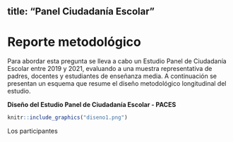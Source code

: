 
title: "Panel Ciudadanía Escolar"
---
# Reporte metodológico {-}

Para abordar esta pregunta se lleva a cabo un Estudio Panel de Ciudadanía Escolar entre 2019 y 2021, evaluando a una muestra representativa de padres, docentes y estudiantes de enseñanza media.  A continuación se presentan un esquema que resume el diseño metodológico longitudinal del estudio.

**Diseño del Estudio Panel de Ciudadanía Escolar - PACES**
```r
knitr::include_graphics("diseno1.png")
```
Los participantes 
<!--stackedit_data:
eyJoaXN0b3J5IjpbLTE5Mzk3MTMxMzksMjMwOTUxNDQ5LC0xMD
M2Njc5MTc3LC0yMzg2OTQxMDQsLTE2NDMyOTA5NjYsLTQyMzMy
MDk5LC0xNjQzMjkwOTY2LC04ODIzMTY1ODUsLTExOTk0NTIwOT
ldfQ==
-->
